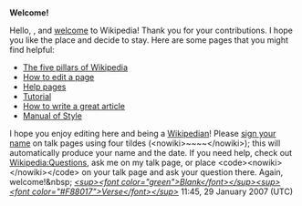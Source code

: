 <article id="9185316" title=User talk:Acmeredith>
	<talkpage id="9185316" title="User talk:Acmeredith">

'''Welcome!'''

Hello, {{BASEPAGENAME}}, and [[Wikipedia:Welcome, newcomers|welcome]] to Wikipedia! Thank you for your contributions. I hope you like the place and decide to stay. Here are some pages that you might find helpful:
*[[Wikipedia:Five pillars|The five pillars of Wikipedia]]
*[[Wikipedia:How to edit a page|How to edit a page]]
*[[Help:Contents|Help pages]]
*[[Wikipedia:Tutorial|Tutorial]]
*[[Wikipedia:Article development|How to write a great article]]
*[[Wikipedia:Manual of Style|Manual of Style]]
I hope you enjoy editing here and being a [[Wikipedia:Wikipedians|Wikipedian]]! Please [[Wikipedia:Sign your posts on talk pages|sign your name]] on talk pages using four tildes (&lt;nowiki&gt;~~~~&lt;/nowiki&gt;); this will automatically produce your name and the date. If you need help, check out [[Wikipedia:Questions]], ask me on my talk page, or place &lt;code&gt;&lt;nowiki&gt;{{helpme}}&lt;/nowiki&gt;&lt;/code&gt; on your talk page and ask your question there. Again, welcome!&amp;nbsp; ''[[User:BlankVerse|&lt;sup&gt;&lt;font color=&quot;green&quot;&gt;Blank&lt;/font&gt;&lt;/sup&gt;]][[User talk:BlankVerse|&lt;sup&gt;&lt;font color=&quot;#F88017&quot;&gt;Verse&lt;/font&gt;&lt;/sup&gt;]]'' 11:45, 29 January 2007 (UTC)
	</talkpage>
</article>